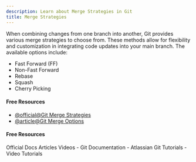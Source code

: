 ```yaml
---
description: Learn about Merge Strategies in Git
title: Merge Strategies
---
```


When combining changes from one branch into another, Git provides various merge strategies to choose from. These methods allow for flexibility and customization in integrating code updates into your main branch. The available options include:

- Fast Forward (FF)
- Non-Fast Forward
- Rebase
- Squash
- Cherry Picking

#### Free Resources

- [@official@Git Merge Strategies](https://git-scm.com/docs/merge-strategies)
- [@article@Git Merge Options](https://www.atlassian.com/git/tutorials/using-branches/merge-strategy)

#### Free Resources

<Tabs defaultValue="official">
<TabsList>
<TabsTrigger value="official">Official Docs</TabsTrigger>
<TabsTrigger value="article">Articles</TabsTrigger>
<TabsTrigger value="video">Videos</TabsTrigger>
</TabsList>

<TabsContent value="official">
- <Link href="https://git-scm.com/docs">Git Documentation</Link>
</TabsContent>
<TabsContent value="article">
- <Link href="https://www.atlassian.com/git/tutorials">Atlassian Git Tutorials</Link>
</TabsContent>
<TabsContent value="video">
- <Link href="https://www.youtube.com/results?search_query=git+merge-strategies+tutorial">Video Tutorials</Link>
</TabsContent>
</Tabs>

<Outlet path="3-git-branching/merging/merge-strategies" />
